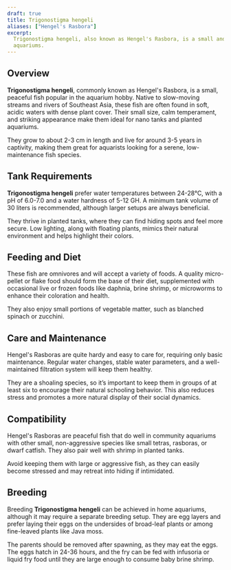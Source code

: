 ```yaml
---
draft: true
title: Trigonostigma hengeli
aliases: ["Hengel's Rasbora"]
excerpt:
  Trigonostigma hengeli, also known as Hengel's Rasbora, is a small and peaceful fish perfect for nano and planted
  aquariums.
---
```


## Overview

**Trigonostigma hengeli**, commonly known as Hengel's Rasbora, is a small, peaceful fish popular in the aquarium hobby.
Native to slow-moving streams and rivers of Southeast Asia, these fish are often found in soft, acidic waters with dense
plant cover. Their small size, calm temperament, and striking appearance make them ideal for nano tanks and planted
aquariums.

They grow to about 2-3 cm in length and live for around 3-5 years in captivity, making them great for aquarists looking
for a serene, low-maintenance fish species.

## Tank Requirements

**Trigonostigma hengeli** prefer water temperatures between 24-28°C, with a pH of 6.0-7.0 and a water hardness of 5-12
GH. A minimum tank volume of 30 liters is recommended, although larger setups are always beneficial.

They thrive in planted tanks, where they can find hiding spots and feel more secure. Low lighting, along with floating
plants, mimics their natural environment and helps highlight their colors.

## Feeding and Diet

These fish are omnivores and will accept a variety of foods. A quality micro-pellet or flake food should form the base
of their diet, supplemented with occasional live or frozen foods like daphnia, brine shrimp, or microworms to enhance
their coloration and health.

They also enjoy small portions of vegetable matter, such as blanched spinach or zucchini.

## Care and Maintenance

Hengel's Rasboras are quite hardy and easy to care for, requiring only basic maintenance. Regular water changes, stable
water parameters, and a well-maintained filtration system will keep them healthy.

They are a shoaling species, so it’s important to keep them in groups of at least six to encourage their natural
schooling behavior. This also reduces stress and promotes a more natural display of their social dynamics.

## Compatibility

Hengel's Rasboras are peaceful fish that do well in community aquariums with other small, non-aggressive species like
small tetras, rasboras, or dwarf catfish. They also pair well with shrimp in planted tanks.

Avoid keeping them with large or aggressive fish, as they can easily become stressed and may retreat into hiding if
intimidated.

## Breeding

Breeding **Trigonostigma hengeli** can be achieved in home aquariums, although it may require a separate breeding setup.
They are egg layers and prefer laying their eggs on the undersides of broad-leaf plants or among fine-leaved plants like
Java moss.

The parents should be removed after spawning, as they may eat the eggs. The eggs hatch in 24-36 hours, and the fry can
be fed with infusoria or liquid fry food until they are large enough to consume baby brine shrimp.
